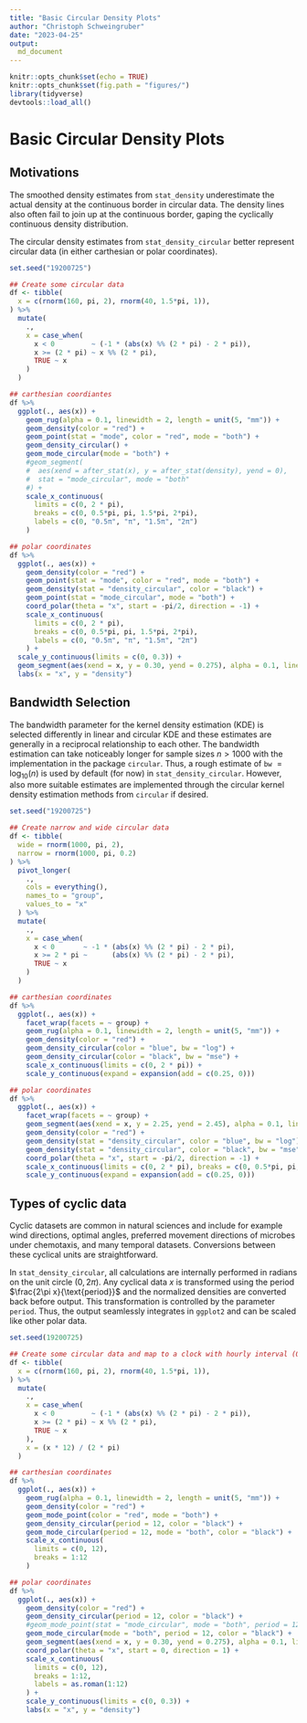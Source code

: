 ```yaml
---
title: "Basic Circular Density Plots"
author: "Christoph Schweingruber"
date: "2023-04-25"
output: 
  md_document
---
```


```r
knitr::opts_chunk$set(echo = TRUE)
knitr::opts_chunk$set(fig.path = "figures/")
library(tidyverse)
devtools::load_all()
```

# Basic Circular Density Plots

## Motivations

The smoothed density estimates from `stat_density` underestimate the actual density at the continuous border in circular data. The density lines also often fail to join up at the continuous border, gaping the cyclically continuous density distribution.

The circular density estimates from `stat_density_circular` better represent circular data (in either carthesian or polar coordinates).

```r
set.seed("19200725")

## Create some circular data
df <- tibble(
  x = c(rnorm(160, pi, 2), rnorm(40, 1.5*pi, 1)),
) %>%
  mutate(
    .,
    x = case_when(
      x < 0         ~ (-1 * (abs(x) %% (2 * pi) - 2 * pi)),
      x >= (2 * pi) ~ x %% (2 * pi),
      TRUE ~ x
    )
  )

## carthesian coordiantes
df %>%
  ggplot(., aes(x)) +
    geom_rug(alpha = 0.1, linewidth = 2, length = unit(5, "mm")) +
    geom_density(color = "red") +
    geom_point(stat = "mode", color = "red", mode = "both") +
    geom_density_circular() +
    geom_mode_circular(mode = "both") +
    #geom_segment(
    #  aes(xend = after_stat(x), y = after_stat(density), yend = 0),
    #  stat = "mode_circular", mode = "both"
    #) +
    scale_x_continuous(
      limits = c(0, 2 * pi),
      breaks = c(0, 0.5*pi, pi, 1.5*pi, 2*pi),
      labels = c(0, "0.5π", "π", "1.5π", "2π")
    )

## polar coordinates
df %>%
  ggplot(., aes(x)) +
    geom_density(color = "red") +
    geom_point(stat = "mode", color = "red", mode = "both") +
    geom_density(stat = "density_circular", color = "black") +
    geom_point(stat = "mode_circular", mode = "both") +
    coord_polar(theta = "x", start = -pi/2, direction = -1) +
    scale_x_continuous(
      limits = c(0, 2 * pi),
      breaks = c(0, 0.5*pi, pi, 1.5*pi, 2*pi),
      labels = c(0, "0.5π", "π", "1.5π", "2π")
    ) +
  scale_y_continuous(limits = c(0, 0.3)) +
  geom_segment(aes(xend = x, y = 0.30, yend = 0.275), alpha = 0.1, linewidth = 2) +
  labs(x = "x", y = "density")

```


## Bandwidth Selection

The bandwidth parameter for the kernel density estimation (KDE) is selected differently in linear and circular KDE and these estimates are generally in a reciprocal relationship to each other.
The bandwidth estimation can take noticeably longer for sample sizes $n > 1000$ with the implementation in the package `circular`. Thus, a rough estimate of `bw` $= \text{log}_{10}(n)$ is used by default (for now) in  `stat_density_circular`. However, also more suitable estimates are implemented through the circular kernel density estimation methods from `circular` if desired.

```r
set.seed("19200725")

## Create narrow and wide circular data
df <- tibble(
  wide = rnorm(1000, pi, 2),
  narrow = rnorm(1000, pi, 0.2)
) %>%
  pivot_longer(
    .,
    cols = everything(),
    names_to = "group",
    values_to = "x"
  ) %>%
  mutate(
    .,
    x = case_when(
      x < 0       ~ -1 * (abs(x) %% (2 * pi) - 2 * pi),
      x >= 2 * pi ~      (abs(x) %% (2 * pi) - 2 * pi),
      TRUE ~ x
    )
  )

## carthesian coordinates
df %>%
  ggplot(., aes(x)) +
    facet_wrap(facets = ~ group) +
    geom_rug(alpha = 0.1, linewidth = 2, length = unit(5, "mm")) +
    geom_density(color = "red") +
    geom_density_circular(color = "blue", bw = "log") +
    geom_density_circular(color = "black", bw = "mse") +
    scale_x_continuous(limits = c(0, 2 * pi)) +
    scale_y_continuous(expand = expansion(add = c(0.25, 0)))

## polar coordinates
df %>%
  ggplot(., aes(x)) +
    facet_wrap(facets = ~ group) +
    geom_segment(aes(xend = x, y = 2.25, yend = 2.45), alpha = 0.1, linewidth = 2) +
    geom_density(color = "red") +
    geom_density(stat = "density_circular", color = "blue", bw = "log") +
    geom_density(stat = "density_circular", color = "black", bw = "mse") +
    coord_polar(theta = "x", start = -pi/2, direction = -1) +
    scale_x_continuous(limits = c(0, 2 * pi), breaks = c(0, 0.5*pi, pi, 1.5*pi, 2*pi), labels = c(0, "0.5π", "π", "1.5π", "2π")) +
    scale_y_continuous(expand = expansion(add = c(0.25, 0)))

```


## Types of cyclic data

Cyclic datasets are common in natural sciences and include for example wind directions, optimal angles, preferred movement directions of microbes under chemotaxis, and many temporal datasets. Conversions between these cyclical units are straightforward.

In `stat_density_circular`, all calculations are internally performed in radians on the unit circle $(0, 2\pi)$. Any cyclical data $x$ is transformed using the period $\frac{2\pi x}{\text{period}}$ and the normalized densities are converted back before output. This transformation is controlled by the parameter `period`. Thus, the output seamlessly integrates in `ggplot2` and can be scaled like other polar data.

```r
set.seed(19200725)

## Create some circular data and map to a clock with hourly interval (0, 12)
df <- tibble(
  x = c(rnorm(160, pi, 2), rnorm(40, 1.5*pi, 1)),
) %>%
  mutate(
    .,
    x = case_when(
      x < 0         ~ (-1 * (abs(x) %% (2 * pi) - 2 * pi)),
      x >= (2 * pi) ~ x %% (2 * pi),
      TRUE ~ x
    ),
    x = (x * 12) / (2 * pi)
  )

## carthesian coordinates
df %>%
  ggplot(., aes(x)) +
    geom_rug(alpha = 0.1, linewidth = 2, length = unit(5, "mm")) +
    geom_density(color = "red") +
    geom_mode_point(color = "red", mode = "both") +
    geom_density_circular(period = 12, color = "black") +
    geom_mode_circular(period = 12, mode = "both", color = "black") +
    scale_x_continuous(
      limits = c(0, 12),
      breaks = 1:12
    )

## polar coordinates
df %>%
  ggplot(., aes(x)) +
    geom_density(color = "red") +
    geom_density_circular(period = 12, color = "black") +
    #geom_mode_point(stat = "mode_circular", mode = "both", period = 12, bw = "log", kernel = "vonmises", color = "blue") + #verbose
    geom_mode_circular(mode = "both", period = 12, color = "black") +
    geom_segment(aes(xend = x, y = 0.30, yend = 0.275), alpha = 0.1, linewidth = 2) +
    coord_polar(theta = "x", start = 0, direction = 1) +
    scale_x_continuous(
      limits = c(0, 12),
      breaks = 1:12,
      labels = as.roman(1:12)
    ) +
    scale_y_continuous(limits = c(0, 0.3)) +
    labs(x = "x", y = "density")

```

